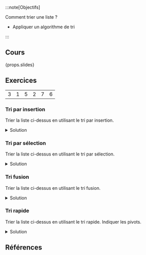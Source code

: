 :::note[Objectifs]

Comment trier une liste ?

- Appliquer un algorithme de tri

:::

## Cours

{props.slides}

## Exercices

|     |     |     |     |     |     |
| :-: | :-: | :-: | :-: | :-: | :-: |
|  3  |  1  |  5  |  2  |  7  |  6  |

### Tri par insertion

Trier la liste ci-dessus en utilisant le tri par insertion.

<details>
<summary>Solution</summary>

|  3  |  1  |  5  |  2  |  7  |  6  |
| :-: | :-: | :-: | :-: | :-: | :-: |
|  1  |  3  |  5  |  2  |  7  |  6  |
|  1  |  3  |  2  |  5  |  7  |  6  |
|  1  |  2  |  3  |  5  |  7  |  6  |
|  1  |  2  |  3  |  5  |  6  |  7  |

</details>

### Tri par sélection

Trier la liste ci-dessus en utilisant le tri par sélection.

<details>
<summary>Solution</summary>

|  3  |  1  |  5  |  2  |  7  |  6  |
| :-: | :-: | :-: | :-: | :-: | :-: |
|  1  |  3  |  5  |  2  |  7  |  6  |
|  1  |  2  |  5  |  3  |  7  |  6  |
|  1  |  2  |  3  |  5  |  7  |  6  |
|  1  |  2  |  3  |  5  |  6  |  7  |

</details>

### Tri fusion

Trier la liste ci-dessus en utilisant le tri fusion.

<details>
<summary>Solution</summary>

|  3  |  1  |  5  |  2  |  7  |  6  |
| :-: | :-: | :-: | :-: | :-: | :-: |
|  3  |  1  |  5  |  2  |  7  |  6  |
|  1  |  3  |  2  |  5  |  6  |  7  |
|  1  |  2  |  3  |  5  |  6  |  7  |
|  1  |  2  |  3  |  5  |  6  |  7  |

</details>

### Tri rapide

Trier la liste ci-dessus en utilisant le tri rapide. Indiquer les pivots.

<details>
<summary>Solution</summary>

|  3  |  1  |  5  |  2  |  7  |  6  |
| :-: | :-: | :-: | :-: | :-: | :-: |
|  3  |  1  |  2  |  5  |  7  |  6  |
|  2  |  1  |  3  |  5  |  7  |  6  |
|  1  |  2  |  3  |  5  |  7  |  6  |
|  1  |  2  |  3  |  5  |  7  |  6  |
|  1  |  2  |  3  |  5  |  6  |  7  |

</details>

## Références
